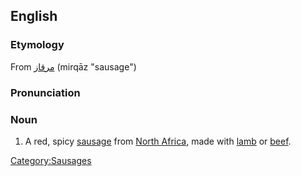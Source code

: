 ==English==
{{wikipedia}}
===Etymology===
From {{Ar.}} [[مرقاز]] (mirqāz "sausage")

===Pronunciation===
{{IPA|/merˈgez/}} 

===Noun===
{{en-noun|-}}

# A red, spicy [[sausage]] from [[North Africa]], made with [[lamb]] or [[beef]].

[[Category:Sausages]]